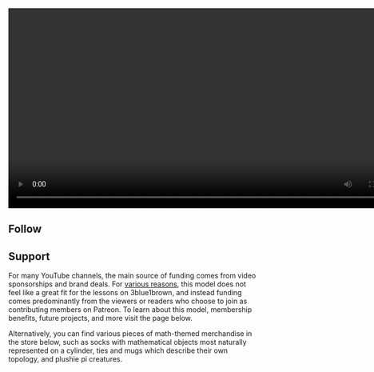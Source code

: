 <Section dark={true}>

<!-- latest video playlist -->

<Video id="UUYO_jab_esuFRV4b17AJtAw" playlist={true} width="800px" />

<PiCreature emotion="hooray" placement="side" design="big" />
<PiCreature emotion="speaking" placement="side" design="big" flip={true} />

</Section><Section>

<LessonGallery show="featured" />

</Section><Section>

## Follow

<Center>
  <Clickable
    link="https://www.youtube.com/3blue1brown"
    icon="fab fa-youtube"
    tooltip="YouTube"
    design="rounded"
  />
  <Clickable
    link="https://twitter.com/3blue1brown"
    icon="fab fa-twitter"
    tooltip="Twitter"
    design="rounded"
  />
  <Clickable
    link="https://www.reddit.com/r/3Blue1Brown/"
    icon="fab fa-reddit-alien"
    tooltip="Reddit"
    design="rounded"
  />
  <Clickable
    link="https://www.instagram.com/3blue1brown_animations/"
    icon="fab fa-instagram"
    tooltip="Instagram"
    design="rounded"
  />
  <Clickable
    link="http://www.facebook.com/3blue1brown"
    icon="fab fa-facebook"
    tooltip="Facebook"
    design="rounded"
  />
  <Clickable
    link="https://www.patreon.com/3blue1brown"
    icon="fab fa-patreon"
    tooltip="Patreon"
    design="rounded"
  />
</Center>

</Section><Section>

## Support

For many YouTube channels, the main source of funding comes from video sponsorships and brand deals.
For [various reasons](https://www.patreon.com/posts/going-sponsor-19586800), this model does not feel like a great fit for the lessons on 3blue1brown, and instead funding comes predominantly from the viewers or readers who choose to join as contributing members on Patreon.
To learn about this model, membership benefits, future projects, and more visit the page below.

<Clickable
  link="https://www.patreon.com/3blue1brown"
  icon="fab fa-patreon"
  text="3Blue1Brown Patreon"
/>

Alternatively, you can find various pieces of math-themed merchandise in the store below, such as socks with mathematical objects most naturally represented on a cylinder, ties and mugs which describe their own topology, and plushie pi creatures.

<Clickable
  link="https://store.dftba.com/collections/3blue1brown"
  icon="fas fa-store"
  text="3Blue1Brown Store"
/>

</Section>
